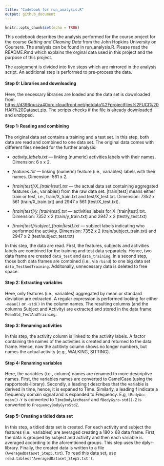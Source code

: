 ```yaml
---
title: "Codebook for run_analysis.R"
output: github_document
---
```


```r
knitr::opts_chunk$set(echo = TRUE)
```

This codebook describes the analysis performed for the course project for the course *Getting and Cleaning Data* from the John Hopkins University on Coursera. The analysis can be found in run_analysis.R.
Please read the README.Rmd which explains the orginal data used in this project and the purpose of this project. 

The assignment is divided into five steps which are mirrored in the analysis script. An additional step is performed to pre-process the data. 

#### Step 0: Libraries and downloading
Here, the necessary libraries are loaded and the data set is downloaded from <https://d396qusza40orc.cloudfront.net/getdata%2Fprojectfiles%2FUCI%20HAR%20Dataset.zip>. The scripts checks if the file is already downloaded and unzipped. 

#### Step 1: Reading and combining
The original data set contains a training and a test set. In this step, both data are read and combined to one data set. 
The original data comes with different files needed for the further analysis:

* *activity_labels.txt* --- linking (numeric) activities labels with their names. Dimension: 6 x x 2. 

* *features.txt* --- linking (numeric) feature (i.e., variables) labels with their names. Dimension: 561 x 2.

* *[train|test]/X_[train|test].txt* --- the actual data set containing aggregated features (i.e., variables) from the raw data set. [train|test] means either train or test, i.e., train/X_train.txt and test/X_test.txt. Dimension: 7352 x 561 (train/X_train.txt) and 2947 x 561 (test/X_test.txt).

* *[train|test]/y_[train|test].txt* --- activities labels for X_[train|test].txt. Dimension: 7352 x 2 (train/y_train.txt) and 2947 x 2 (test/y_test.txt)

* *[train|test]/subject_[train|test].txt* --- subject labels indicating who performed the activity. Dimension: 7352 x 2 (train/subject_train.txt) and 2947 x 2 (test/subject_test.txt)

In this step, the data are read. First, the features, subjects and activities labels are combined for the training and test data separately. Hence, two data frame are created `data_test` and `data_training`. In a second step, those both data frames are combined (i.e., via `rbind`) to one big data set `data_TestAndTraining`.
Additonally, unnecessary data is deleted to free space. 

#### Step 2: Extracting variables
Here, only features (i.e., variables) aggregated by mean or standard deviation are extracted. A regular expression is performed looking for either `-mean()` or `-std()` in the column names. The resulting columns (and the columns Subject and Activity) are extracted and stored in the data frame `MeanStd_TestAndTraining`.

#### Step 3: Renaming activities
In this step, the activity column is linked to the activity labels. A factor containing the names of the activities is created and returned to the data frame. Hence, now the actitivty column shows no longer numbers, but names the actual activity (e.g., WALKING, SITTING).

#### Step 4: Renaming variables
Here, the variables (i.e., column) names are renamed to more descriptive names. First, the variables names are converted to CamelCase (using the rapportools-library). Secondly, a leading t describes that the variable is derived in time, hence, it is expaned to Time. Similarly, a leading f indicate a frequency domain signal and is expanded to Frequency. E.g, `tBodyAcc-mean()-Y` is converted to `TimeBodyAccMeanY` and `fBodyGyro-std()-Z` is converted to `FrequencyBodyGyroStdZ`.

#### Step 5: Creating a tidied data set
In this step, a tidied data set is created. For each activity and subject the features (i.e., variables) are averaged creating a 180 x 68 data frame. First, the data is grouped by subject and activity and then each variable is averaged according to the aforemtioned groups. This step uses the dplyr-library. Finally, the created data is written to a file (`AveragedDataset_Step5.txt`).
To read this data set, use `read.tables('AveragedDataset_Step5.txt')`.
